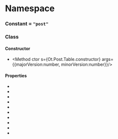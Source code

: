 
# Namespace <Decl s={Ot.Post} />

### Constant <Decl s={Ot.Post.Tag} /> = `"post"`

### Class <Decl s={Ot.Post.Table}/>

#### Constructor

* <Method ctor s={Ot.Post.Table.constructor} args={{majorVersion:number, minorVersion:number}}/>

#### Properties

* <Member readonly s={Ot.Post.Table.majorVersion} type={number} />
* <Member readonly s={Ot.Post.Table.minorVersion} type={number} />
* <Member s={Ot.Post.Table.italicAngle} type={number} />
* <Member s={Ot.Post.Table.underlinePosition} type={Ot.Var.Value} />
* <Member s={Ot.Post.Table.underlineThickness} type={Ot.Var.Value} />
* <Member s={Ot.Post.Table.isFixedPitch} type={boolean} />
* <Member s={Ot.Post.Table.minMemType42} type={number} />
* <Member s={Ot.Post.Table.maxMemType42} type={number} />
* <Member s={Ot.Post.Table.minMemType1} type={number} />
* <Member s={Ot.Post.Table.maxMemType1} type={number} />